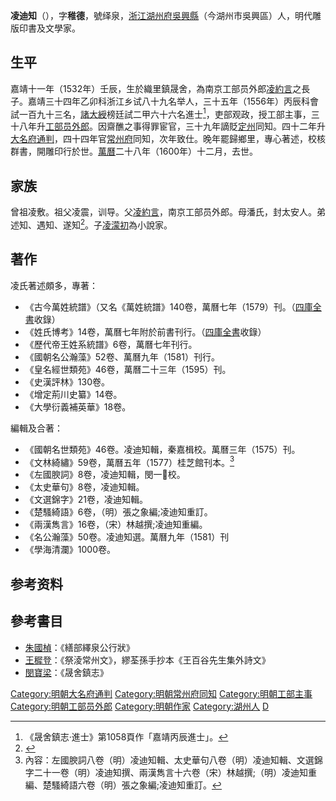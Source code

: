 {{明清人物信息框
| 姓名 = 凌迪知
| 原名 =
| 圖片名稱 = 
| 圖片大小 = 220px
| 圖片說明 = 
| 最高職務 = 直隸常州府同知
| 最高散阶 = 
| 國家 = 大明
| 爵位 =
| 籍貫 = [[浙江|浙江]][[湖州府|湖州府]][[吳興縣|吳興縣]]
| 族裔 = 漢族
| 旗籍 = 
| 字號 = 字稚哲
| 室名 = 
| 諡號 = 
| 出生日期 = [[嘉靖|嘉靖]]十一年（1532年）八月初三日
| 出生地點 = 
| 逝世日期 = [[萬曆|萬曆]]二十八年十二月（1601年1月）
| 逝世地點 = 
| 墓葬 =
| 配偶 =娶包氏，封夫人
| 親屬 = （子）凌厓、凌厪、[[凌濛初|凌濛初]]
| 出身 = 
*嘉靖三十四年乙卯科舉人
*嘉靖三十五年丙辰科進士出身
| 經歷 = 
| 著作 =
}}
'''凌迪知'''（{{bd|1532年||1601年||L}}），字'''稚德'''，號绎泉，[[浙江|浙江]][[湖州府|湖州府]][[吳興縣|吳興縣]]（今湖州市吳興區）人，明代雕版印書及文學家。

==生平==
嘉靖十一年（1532年）壬辰，生於織里鎮晟舍，為南京工部员外郎[[凌約言|凌約言]]之長子。嘉靖三十四年乙卯科浙江乡试八十九名举人，三十五年（1556年）丙辰科會試一百九十三名，[[諸大綬|諸大綬]]榜廷試二甲六十六名進士<ref>《晟舍鎮志·進士》第1058頁作「嘉靖丙辰進士」。</ref>，吏部观政，授工部主事，三十八年升[[工部|工部]][[员外郎|员外郎]]。因齋醮之事得罪宦官，三十九年謫貶[[定州|定州]]同知。四十二年升[[大名府|大名府]][[通判|通判]]，四十四年官[[常州府|常州府]]同知，次年致仕。晚年罷歸鄉里，專心著述，校核群書，開雕印行於世。[[萬曆|萬曆]]二十八年（1600年）十二月，去世。

== 家族 == 
曾祖凌敷。祖父凌震，训导。父[[凌約言|凌約言]]，南京工部员外郎。母潘氏，封太安人。弟述知、遇知、遂知<ref>{{Cite book|title=天一阁藏明代科举录选刊 登科录 点校本|last=龚延明主编|first=|publisher=宁波出版社|year=2016|isbn=978-7-5526-2320-8|location=宁波|pages=|quote=《天一閣藏明代科舉錄選刊.登科錄》之《嘉靖三十五年丙辰科進士登科録》}}</ref>。子[[凌濛初|凌濛初]]為小說家。

==著作==
凌氏著述頗多，專著：
*《古今萬姓統譜》（又名《萬姓統譜》140卷，萬曆七年（1579）刊。（[[四庫全書|四庫全書]]收錄）
*《姓氏博考》14卷，萬曆七年附於前書刊行。（[[四庫全書|四庫全書]]收錄）
*《歷代帝王姓系統譜》6卷，萬曆七年刊行。
*《國朝名公瀚藻》52卷、萬曆九年（1581）刊行。
*《皇名經世類苑》46卷，萬曆二十三年（1595）刊。
*《史漢評林》130卷。
*《增定荊川史纂》14卷。
*《大學衍義補英華》18卷。
編輯及合著：
*《國朝名世類苑》46卷。凌迪知輯，秦嘉楫校。萬曆三年（1575）刊。
*《文林綺繡》59卷，萬曆五年（1577）桂芝館刊本。<ref>內容：左國腴詞八卷（明）凌迪知輯、太史華句八卷（明）凌迪知輯、文選錦字二十一卷（明）凌迪知撰、兩漢雋言十六卷（宋）林越撰;（明）凌迪知重編、楚騷綺語六卷（明）張之象編;凌迪知重訂。</ref>
*《左國腴詞》8卷，凌迪知輯，閔一𡧩校。
*《太史華句》8卷，凌迪知輯。
*《文選錦字》21卷，凌迪知輯。
*《楚騷綺語》6卷，（明）張之象編;凌迪知重訂。
*《兩漢雋言》16卷，（宋）林越撰;凌迪知重編。
*《名公瀚藻》50卷。凌迪知選。萬曆九年（1581）刊
*《學海清瀾》1000卷。

== 参考资料 ==
{{reflist}}

==參考書目==
* [[朱國楨|朱國楨]]：《繕部繹泉公行狀》
* [[王穉登|王穉登]]：《祭淩常州文》，繆荃孫手抄本《王百谷先生集外詩文》
* [[閔寶梁|閔寶梁]]：《晟舍鎮志》

{{嘉靖三十五年丙辰科殿試金榜}}

{{Authority control}}
{{DEFAULTSORT:Ling凌}}

[[Category:明朝大名府通判|Category:明朝大名府通判]]
[[Category:明朝常州府同知|Category:明朝常州府同知]]
[[Category:明朝工部主事|Category:明朝工部主事]]
[[Category:明朝工部员外郎|Category:明朝工部员外郎]]
[[Category:明朝作家|Category:明朝作家]]
[[Category:湖州人|Category:湖州人]]
[[Category:凌姓|D]]